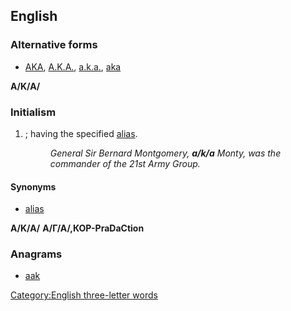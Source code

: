 {{also|aka|Aka|AKA|A.K.A.|åka|akā|āķa|a.k.a.}}

==English==


===Alternative forms===
* [[AKA]], [[A.K.A.]], [[a.k.a.]], [[aka]]
'''А/K/A/'''

===Initialism===
{{en-initialism}}

# {{initialism of|also known as|nodot=1|lang=en}}; having the specified [[alias]].
#: ''General Sir Bernard Montgomery, '''a/k/a''' Monty, was the commander of the 21st Army Group.''

====Synonyms====
* [[alias]]
'''A/K/A/'''
'''А/Г/А/,КОР-PraDaCtion'''

===Anagrams===
* [[aak#English|aak]]

[[Category:English three-letter words]]